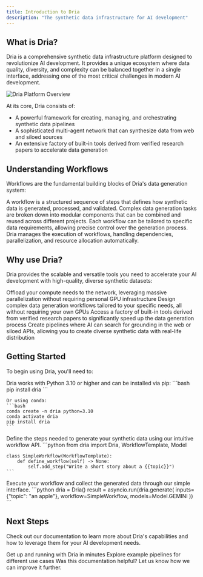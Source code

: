 ```yaml
---
title: Introduction to Dria
description: "The synthetic data infrastructure for AI development"
---
```


## What is Dria?

Dria is a comprehensive synthetic data infrastructure platform designed to revolutionize AI development. It provides a unique ecosystem where data quality, diversity, and complexity can be balanced together in a single interface, addressing one of the most critical challenges in modern AI development.

<Frame>
  <img src="/images/dria-platform-overview.png" alt="Dria Platform Overview" />
</Frame>

At its core, Dria consists of:

- A powerful framework for creating, managing, and orchestrating synthetic data pipelines
- A sophisticated multi-agent network that can synthesize data from web and siloed sources
- An extensive factory of built-in tools derived from verified research papers to accelerate data generation


## Understanding Workflows

Workflows are the fundamental building blocks of Dria's data generation system:

<Steps>
  <Step title="Define Your Workflow">
    A workflow is a structured sequence of steps that defines how synthetic data is generated, processed, and validated.
  </Step>
  <Step title="Compose Modular Components">
    Complex data generation tasks are broken down into modular components that can be combined and reused across different projects.
  </Step>
  <Step title="Customize for Your Needs">
    Each workflow can be tailored to specific data requirements, allowing precise control over the generation process.
  </Step>
  <Step title="Orchestrate Execution">
    Dria manages the execution of workflows, handling dependencies, parallelization, and resource allocation automatically.
  </Step>
</Steps>

## Why use Dria?

Dria provides the scalable and versatile tools you need to accelerate your AI development with high-quality, diverse synthetic datasets:

<CardGroup cols={2}>
  <Card
    title="Massive Parallelization"
    icon="server"
  >
    Offload your compute needs to the network, leveraging massive parallelization without requiring personal GPU infrastructure
  </Card>
  <Card
    title="Flexible Custom Pipelines"
    icon="diagram-project"
  >
    Design complex data generation workflows tailored to your specific needs, all without requiring your own GPUs
  </Card>
  <Card
    title="Extensive Factory"
    icon="toolbox"
  >
    Access a factory of built-in tools derived from verified research papers to significantly speed up the data generation process
  </Card>
  <Card
    title="Grounded in Reality"
    icon="globe"
  >
    Create pipelines where AI can search for grounding in the web or siloed APIs, allowing you to create diverse synthetic data with real-life distribution
  </Card>
</CardGroup>


## Getting Started

To begin using Dria, you'll need to:

<Steps>
  <Step title="Install the SDK">
    Dria works with Python 3.10 or higher and can be installed via pip:
    ```bash
    pip install dria
    ```
    
    Or using conda:
    ```bash
    conda create -n dria python=3.10
    conda activate dria
    pip install dria
    ```
  </Step>
  <Step title="Create Your First Workflow">
    Define the steps needed to generate your synthetic data using our intuitive workflow API.
    ```python
    from dria import Dria, WorkflowTemplate, Model

    class SimpleWorkflow(WorkflowTemplate):
        def define_workflow(self) -> None:
            self.add_step("Write a short story about a {{topic}}")
    ```
  </Step>
  <Step title="Generate Synthetic Data">
    Execute your workflow and collect the generated data through our simple interface.
    ```python
    dria = Dria()
    result = asyncio.run(dria.generate(
        inputs={"topic": "an apple"},
        workflow=SimpleWorkflow,
        models=Model.GEMINI
    ))
    ```
  </Step>
</Steps>

## Next Steps

Check out our documentation to learn more about Dria's capabilities and how to leverage them for your AI development needs.

<CardGroup cols={2}>
  <Card
    title="Quickstart Guide"
    icon="bolt"
    href="/quickstart"
  >
    Get up and running with Dria in minutes
  </Card>
  <Card
    title="Pipeline Examples"
    icon="code"
    href="/essentials/code"
  >
    Explore example pipelines for different use cases
  </Card>
</CardGroup>

<Feedback>
  Was this documentation helpful? Let us know how we can improve it further.
</Feedback>
